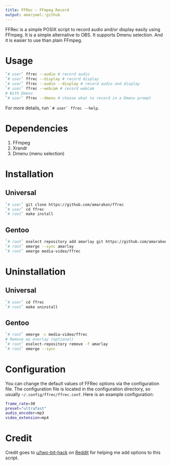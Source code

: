 ```yaml
---
title: FFRec – FFmpeg Record
output: amaryaml::github
---
```


FFRec is a simple POSIX script to record audio and/or display easily using FFmpeg.
It is a simple alternative to OBS.
It supports Dmenu selection.
And it is easier to use than plain FFmpeg.

# Usage

```sh
`# user` ffrec --audio # record audio
`# user` ffrec --display # record display
`# user` ffrec --audio --display # record audio and display
`# user` ffrec --webcam # record webcam
# With Dmenu
`# user` ffrec --dmenu # choose what to record in a Dmenu prompt
```

For more details, run `` `# user` ffrec --help ``.

# Dependencies

#. FFmpeg
#. Xrandr
#. Dmenu (menu selection)

# Installation

## Universal

```sh
`# user` git clone https://github.com/amarakon/ffrec
`# user` cd ffrec
`# root` make install
```

## Gentoo

```sh
`# root` eselect repository add amarlay git https://github.com/amarakon/amarlay
`# root` emerge --sync amarlay
`# root` emerge media-video/ffrec
```

# Uninstallation

## Universal

```sh
`# user` cd ffrec
`# root` make uninstall
```

## Gentoo

```sh
`# root` emerge -c media-video/ffrec
# Remove my overlay (optional)
`# root` eselect-repository remove -f amarlay
`# root` emerge --sync
```

# Configuration

You can change the default values of FFRec options via the configuration file.
The configuration file is located in the configuration directory, so usually `~/.config/ffrec/ffrec.conf`.
Here is an example configuration:

```sh
frame_rate=30
preset="ultrafast"
audio_encoder=mp3
video_extension=mp4
```

# Credit

Credit goes to [u/two-bit-hack](https://www.reddit.com/user/two-bit-hack/) on [Reddit](https://reddit.com) for helping me add options to this script.
